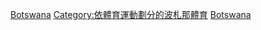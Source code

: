[[Category:各國田徑|Botswana]]
[[Category:依體育運動劃分的波札那體育|Category:依體育運動劃分的波札那體育]]
[[Category:非洲田徑|Botswana]]